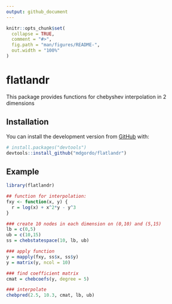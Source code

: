 ```yaml
---
output: github_document
---
```


<!-- README.md is generated from README.Rmd. Please edit that file -->

```r
knitr::opts_chunk$set(
  collapse = TRUE,
  comment = "#>",
  fig.path = "man/figures/README-",
  out.width = "100%"
)
```

# flatlandr

<!-- badges: start -->
<!-- badges: end -->

This package provides functions for chebyshev interpolation in 2 dimensions

## Installation

You can install the development version from [GitHub](https://github.com/) with:

``` r
# install.packages("devtools")
devtools::install_github("mdgordo/flatlandr")
```
## Example

```r
library(flatlandr)

## function for interpolation:
fxy <- function(x, y) {
  r = log(x) + x^2*y - y^3
}

### create 10 nodes in each dimension on (0,10) and (5,15)
lb = c(0,5)
ub = c(10,15)
ss = chebstatespace(10, lb, ub)

### apply function
y = mapply(fxy, ss$x, ss$y)
y = matrix(y, ncol = 10)

### find coefficient matrix
cmat = chebcoefs(y, degree = 5)

### interpolate
chebpred(2.5, 10.3, cmat, lb, ub)

```

